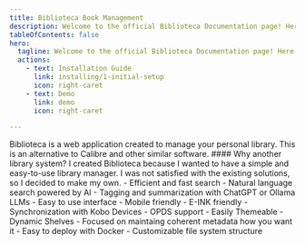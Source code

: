 ```yaml
---
title: Biblioteca Book Management
description: Welcome to the official Biblioteca Documentation page! Here you will find all the information you need to get started with and use Biblioteca.
tableOfContents: false
hero:
  tagline: Welcome to the official Biblioteca Documentation page! Here you will find all the information you need to get started with and use Biblioteca.
  actions:
    - text: Installation Guide
      link: installing/1-initial-setup
      icon: right-caret
    - text: Demo
      link: demo
      icon: right-caret

---
```



<CardGrid>
    <Card title="What is Biblioteca?">
        Biblioteca is a web application created to manage your personal library. This is an alternative to Calibre and other similar
        software.
        #### Why another library system?
        I created Biblioteca because I wanted to have a simple and easy-to-use library manager. I was not satisfied with the existing
        solutions, so I decided to make my own.
    </Card>
    <Card title="Features" >
    - Efficient and fast search
    - Natural language search powered by AI
    - Tagging and summarization with ChatGPT or Ollama LLMs
    - Easy to use interface
    - Mobile friendly
    - E-INK friendly
    - Synchronization with Kobo Devices
    - OPDS support
    - Easily Themeable
    - Dynamic Shelves
    - Focused on maintaing coherent metadata how you want it
    - Easy to deploy with Docker
    - Customizable file system structure
</Card>

</CardGrid>

